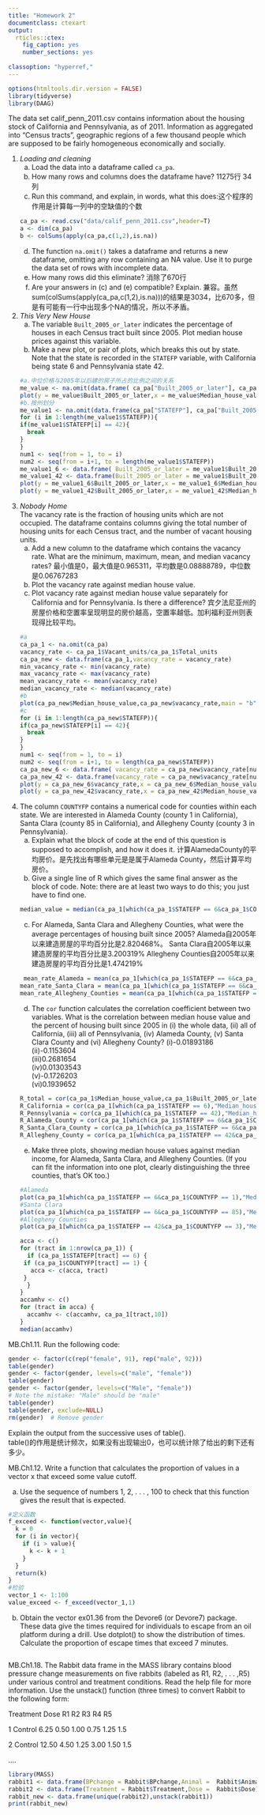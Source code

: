 ```yaml
---
title: "Homework 2"
documentclass: ctexart
output:
  rticles::ctex:
    fig_caption: yes
    number_sections: yes
    
classoption: "hyperref,"
---
```

```r
options(htmltools.dir.version = FALSE)
library(tidyverse)
library(DAAG)
```

The data set calif_penn_2011.csv contains information about the housing stock of California and Pennsylvania, as of 2011.  Information as aggregated into "Census tracts", geographic regions of a few thousand people which are supposed to be fairly homogeneous economically and socially.

1. _Loading and cleaning_
    a. Load the data into a dataframe called `ca_pa`.
    b. How many rows and columns does the dataframe have? 11275行 34列
    c. Run this command, and explain, in words, what this does:这个程序的作用是计算每一列中的空缺值的个数
```r
ca_pa <- read.csv("data/calif_penn_2011.csv",header=T)
a <- dim(ca_pa)
b <- colSums(apply(ca_pa,c(1,2),is.na))
```
    d. The function `na.omit()` takes a dataframe and returns a new dataframe, omitting any row containing an NA value.  Use it to purge the data set of rows with incomplete data.
    e. How many rows did this eliminate? 消除了670行
    f. Are your answers in (c) and (e) compatible? Explain.
兼容。虽然sum(colSums(apply(ca_pa,c(1,2),is.na)))的结果是3034，比670多，但是有可能有一行中出现多个NA的情况，所以不矛盾。
2. _This Very New House_  
    a. The variable `Built_2005_or_later` indicates the percentage of houses in each Census tract built since 2005.  Plot median house prices against this variable.
    b. Make a new plot, or pair of plots, which breaks this out by state.  Note that the state is recorded in the `STATEFP` variable, with California being state 6 and Pennsylvania state 42.
```r
#a.中位价格与2005年以后建的房子所占的比例之间的关系
me_value <- na.omit(data.frame( ca_pa["Built_2005_or_later"], ca_pa["Median_house_value"]))
plot(y = me_value$Built_2005_or_later,x = me_value$Median_house_value)
#b.按州划分
me_value1 <- na.omit(data.frame(ca_pa["STATEFP"], ca_pa["Built_2005_or_later"], ca_pa["Median_house_value"]))
for (i in 1:length(me_value1$STATEFP)){
   if(me_value1$STATEFP[i] == 42){
     break
   }
}
num1 <- seq(from = 1, to = i)
num2 <- seq(from = i+1, to = length(me_value1$STATEFP))
me_value1_6 <- data.frame( Built_2005_or_later = me_value1$Built_2005_or_later[num1],Median_house_value = me_value1$Median_house_value[num1])
me_value1_42 <- data.frame(Built_2005_or_later = me_value1$Built_2005_or_later[num2],Median_house_value = me_value1$Median_house_value[num2])
plot(y = me_value1_6$Built_2005_or_later,x = me_value1_6$Median_house_value,main = " California")
plot(y = me_value1_42$Built_2005_or_later,x = me_value1_42$Median_house_value, main = "Pennsylvania")
```
3. _Nobody Home_  
The vacancy rate is the fraction of housing units which are not occupied.  The dataframe contains columns giving the total number of housing units for each Census tract, and the number of vacant housing units.  
    a. Add a new column to the dataframe which contains the vacancy rate.  What are the minimum, maximum, mean, and median vacancy rates?
    最小值是0，最大值是0.965311，平均数是0.08888789，中位数是0.06767283
    b. Plot the vacancy rate against median house value.
    c. Plot vacancy rate against median house value separately for California and for Pennsylvania.  Is there a difference?
    宾夕法尼亚州的房屋价格和空置率呈现明显的房价越高，空置率越低。加利福利亚州则表现得比较平均。
```r
#a
ca_pa_1 <- na.omit(ca_pa)
vacancy_rate <- ca_pa_1$Vacant_units/ca_pa_1$Total_units
ca_pa_new <- data.frame(ca_pa_1,vacancy_rate = vacancy_rate)
min_vacancy_rate <- min(vacancy_rate)
max_vacancy_rate <- max(vacancy_rate)
mean_vacancy_rate <- mean(vacancy_rate)
median_vacancy_rate <- median(vacancy_rate)
#b
plot(ca_pa_new$Median_house_value,ca_pa_new$vacancy_rate,main = "b")
#c
for (i in 1:length(ca_pa_new$STATEFP)){
   if(ca_pa_new$STATEFP[i] == 42){
     break
   }
}
num1 <- seq(from = 1, to = i)
num2 <- seq(from = i+1, to = length(ca_pa_new$STATEFP))
ca_pa_new_6 <- data.frame( vacancy_rate = ca_pa_new$vacancy_rate[num1],Median_house_value = ca_pa_new$Median_house_value[num1])
ca_pa_new_42 <- data.frame(vacancy_rate = ca_pa_new$vacancy_rate[num2],Median_house_value = ca_pa_new$Median_house_value[num2])
plot(y = ca_pa_new_6$vacancy_rate,x = ca_pa_new_6$Median_house_value,main = " California")
plot(y = ca_pa_new_42$vacancy_rate,x = ca_pa_new_42$Median_house_value, main = "Pennsylvania")
```
4. The column `COUNTYFP` contains a numerical code for counties within each state.  We are interested in Alameda County (county 1 in California), Santa Clara (county 85 in California), and Allegheny County (county 3 in Pennsylvania).
    a. Explain what the block of code at the end of this question is supposed to accomplish, and how it does it.
    计算AlamedaCounty的平均房价。是先找出有哪些单元是是属于Alameda County，然后计算平均房价。  
    b. Give a single line of R which gives the same final answer as the block of code.  Note: there are at least two ways to do this; you just have to find one.
    ```r
    median_value = median(ca_pa_1[which(ca_pa_1$STATEFP == 6&ca_pa_1$COUNTYFP == 1),"Median_house_value"])
    ```
    c. For Alameda, Santa Clara and Allegheny Counties, what were the average percentages of housing built since 2005?
    Alameda自2005年以来建造房屋的平均百分比是2.820468%。
    Santa Clara自2005年以来建造房屋的平均百分比是3.200319%
    Allegheny Counties自2005年以来建造房屋的平均百分比是1.474219%
    ```r
     mean_rate_Alameda = mean(ca_pa_1[which(ca_pa_1$STATEFP == 6&ca_pa_1$COUNTYFP == 1),"Built_2005_or_later"])
    mean_rate_Santa_Clara = mean(ca_pa_1[which(ca_pa_1$STATEFP == 6&ca_pa_1$COUNTYFP == 85),"Built_2005_or_later"])
    mean_rate_Allegheny_Counties = mean(ca_pa_1[which(ca_pa_1$STATEFP == 42&ca_pa_1$COUNTYFP == 3),"Built_2005_or_later"])
    ```
    d. The `cor` function calculates the correlation coefficient between two variables.  What is the correlation between median house value and the percent of housing built since 2005 in (i) the whole data, (ii) all of California, (iii) all of Pennsylvania, (iv) Alameda County, (v) Santa Clara County and (vi) Allegheny County?
    (i)-0.01893186  
    (ii)-0.1153604  
    (iii)0.2681654  
    (iv)0.01303543  
    (v)-0.1726203  
    (vi)0.1939652  
    ```r
    R_total = cor(ca_pa_1$Median_house_value,ca_pa_1$Built_2005_or_later)
    R_California = cor(ca_pa_1[which(ca_pa_1$STATEFP == 6),"Median_house_value"],ca_pa_1[which(ca_pa_1$STATEFP == 6),"Built_2005_or_later"])
R_Pennsylvania = cor(ca_pa_1[which(ca_pa_1$STATEFP == 42),"Median_house_value"],ca_pa_1[which(ca_pa_1$STATEFP == 42),"Built_2005_or_later"])
R_Alameda_County = cor(ca_pa_1[which(ca_pa_1$STATEFP == 6&ca_pa_1$COUNTYFP == 1),"Built_2005_or_later"],ca_pa_1[which(ca_pa_1$STATEFP == 6&ca_pa_1$COUNTYFP == 1),"Median_house_value"])
R_Santa_Clara_County = cor(ca_pa_1[which(ca_pa_1$STATEFP == 6&ca_pa_1$COUNTYFP == 85),"Built_2005_or_later"],ca_pa_1[which(ca_pa_1$STATEFP == 6&ca_pa_1$COUNTYFP == 85),"Median_house_value"])
R_Allegheny_County = cor(ca_pa_1[which(ca_pa_1$STATEFP == 42&ca_pa_1$COUNTYFP == 3),"Built_2005_or_later"],ca_pa_1[which(ca_pa_1$STATEFP == 42&ca_pa_1$COUNTYFP == 3),"Median_house_value"])
    ```
    e. Make three plots, showing median house values against median income, for Alameda, Santa Clara, and Allegheny Counties.  (If you can fit the information into one plot, clearly distinguishing the three counties, that's OK too.)
    ```r
    #Alameda
    plot(ca_pa_1[which(ca_pa_1$STATEFP == 6&ca_pa_1$COUNTYFP == 1),"Median_house_value"],ca_pa_1[which(ca_pa_1$STATEFP == 6&ca_pa_1$COUNTYFP == 1),"Median_household_income"])
    #Santa Clara
    plot(ca_pa_1[which(ca_pa_1$STATEFP == 6&ca_pa_1$COUNTYFP == 85),"Median_house_value"],ca_pa_1[which(ca_pa_1$STATEFP == 6&ca_pa_1$COUNTYFP == 85),"Median_household_income"])
    #Allegheny Counties
    plot(ca_pa_1[which(ca_pa_1$STATEFP == 42&ca_pa_1$COUNTYFP == 3),"Median_house_value"],ca_pa_1[which(ca_pa_1$STATEFP == 42&ca_pa_1$COUNTYFP == 3),"Median_household_income"])
    ```
```r
acca <- c()
for (tract in 1:nrow(ca_pa_1)) {
  if (ca_pa_1$STATEFP[tract] == 6) {
    if (ca_pa_1$COUNTYFP[tract] == 1) {
      acca <- c(acca, tract)
    }
  }
}
accamhv <- c()
for (tract in acca) {
  accamhv <- c(accamhv, ca_pa_1[tract,10])
}
median(accamhv)
```

MB.Ch1.11. Run the following code:
```r
gender <- factor(c(rep("female", 91), rep("male", 92)))
table(gender)
gender <- factor(gender, levels=c("male", "female"))
table(gender)
gender <- factor(gender, levels=c("Male", "female"))
# Note the mistake: "Male" should be "male"
table(gender)
table(gender, exclude=NULL)
rm(gender)  # Remove gender
```
Explain the output from the successive uses of table().  
table()的作用是统计频次，如果没有出现输出0，也可以统计除了给出的剩下还有多少。  
     
MB.Ch1.12. Write a function that calculates the proportion of values in a vector x that exceed some value cutoff.

(a) Use the sequence of numbers 1, 2, . . . , 100 to check that this function gives the result that is expected.
```r
#定义函数
f_exceed <- function(vector,value){
  k = 0
  for (i in vector){
    if (i > value){
      k <- k + 1
    }
  }
  return(k)
}
#检验
vector_1 <- 1:100
value_exceed <- f_exceed(vector_1,1)
```

(b) Obtain the vector ex01.36 from the Devore6 (or Devore7) package. These data give the times required for individuals to escape from an oil platform during a drill. Use dotplot() to show the distribution of times. Calculate the proportion of escape times that exceed 7 minutes.
```r

```

MB.Ch1.18. The Rabbit data frame in the MASS library contains blood pressure change measurements on five rabbits (labeled as R1, R2, . . . ,R5) under various control and treatment conditions. Read the help file for more information. Use the unstack() function (three times) to convert Rabbit to the following form:

Treatment Dose   R1   R2   R3   R4   R5 

1 Control 6.25  0.50 1.00 0.75 1.25 1.5 

2 Control 12.50 4.50 1.25 3.00 1.50 1.5 

....
```r
library(MASS)
rabbit1 <- data.frame(BPchange = Rabbit$BPchange,Animal =  Rabbit$Animal)
rabbit2 <- data.frame(Treatment = Rabbit$Treatment,Dose =  Rabbit$Dose)
rabbit_new <- data.frame(unique(rabbit2),unstack(rabbit1))
print(rabbit_new)
```

